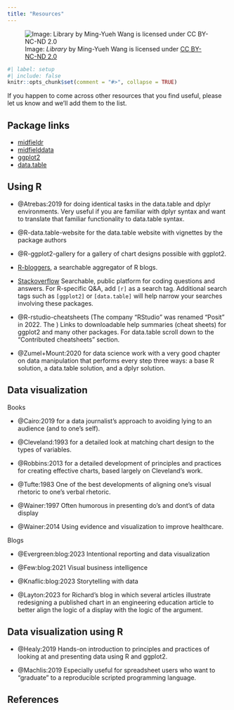 ```yaml
---
title: "Resources"
---
```


![Image: *Library* by Ming-Yueh Wang is licensed under [CC BY-NC-ND 2.0](https://creativecommons.org/licenses/by-nc-nd/2.0/legalcode)](figures/resources.png)

```r
#| label: setup
#| include: false
knitr::opts_chunk$set(comment = "#>", collapse = TRUE)
```


If you happen to come across other resources that you find useful, please let us know and we'll add them to the list. 


## Package links

- [midfieldr](https://midfieldr.github.io/midfieldr/)
- [midfielddata](https://midfieldr.github.io/midfielddata/)
- [ggplot2](https://ggplot2.tidyverse.org/) 
- [data.table](https://rdatatable.gitlab.io/data.table/)

## Using R

- @Atrebas:2019 for doing identical tasks in the data.table and dplyr environments. Very useful if you are familiar with dplyr syntax and want to translate that familiar functionality to data.table syntax. 

- @R-data.table-website for the data.table website with vignettes by the package authors 

- @R-ggplot2-gallery for a gallery of chart designs possible with ggplot2.

- [R-bloggers](https://www.r-bloggers.com/), a searchable aggregator of R blogs.

- [Stackoverflow](https://stackoverflow.com/questions/tagged/r) Searchable, public platform for coding questions and answers. For R-specific Q&A, add `[r]` as a search tag. Additional search tags such as `[ggplot2]` or `[data.table]` will help narrow your searches involving these packages. 

- @R-rstudio-cheatsheets (The company "RStudio" was renamed "Posit" in 2022. The ) Links to downloadable help summaries (cheat sheets) for ggplot2 and many other packages. For data.table scroll down to the "Contributed cheatsheets" section. 

- @Zumel+Mount:2020 for data science work with a very good chapter on data manipulation that performs every step three ways: a base R solution,  a data.table solution, and a dplyr solution. 




## Data visualization 

Books 

- @Cairo:2019 for a data journalist's approach to avoiding lying to an audience (and to one's self).

- @Cleveland:1993 for a detailed look at matching chart design to the types of variables. 

- @Robbins:2013 for a detailed development of principles and practices for creating effective charts, based largely on Cleveland's work. 

- @Tufte:1983 One of the best developments of aligning one's visual rhetoric to one's verbal rhetoric.

- @Wainer:1997 Often humorous in presenting do's and dont's of data display

- @Wainer:2014 Using evidence and visualization to improve healthcare.

Blogs

- @Evergreen:blog:2023 Intentional reporting and data visualization

- @Few:blog:2021 Visual business intelligence 

- @Knaflic:blog:2023 Storytelling with data

- @Layton:2023 for Richard's blog in which several articles illustrate redesigning a published chart in an engineering education article to better align the logic of a display with the logic of the argument. 



## Data visualization using R

- @Healy:2019 Hands-on introduction to principles and practices of looking at and presenting data using R and ggplot2.

- @Machlis:2019 Especially useful for spreadsheet users who want to "graduate" to a reproducible scripted programming language. 

## References
